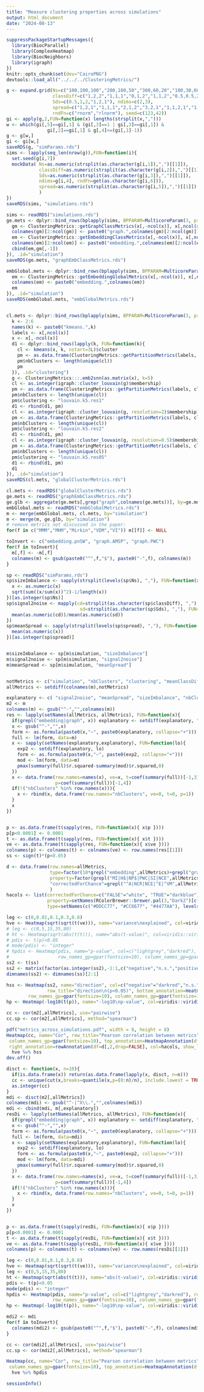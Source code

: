 ```yaml
---
title: "Measure clustering properties across simulations"
output: html_document
date: "2024-08-13"
---
```


```r
suppressPackageStartupMessages({
  library(BiocParallel)
  library(ComplexHeatmap)
  library(BiocNeighbors)
  library(igraph)
})
knitr::opts_chunk$set(dev="CairoPNG")
devtools::load_all("../../../ClusteringMetrics/")
```

```r
g <- expand.grid(Ns=c("100,100,100","200,100,50","300,60,20","100,30,600","300,50,50,50","100,100,100,100"),
                 classDiff=c("1,2,2","1,1,1","0,1,2","1,1,2","0.5,0.5,2","1,1,1,1,1,1","1,1,2,2,1,2","2,3,1","2,2,3"),
                 Sds=c(0.5,1,2,"1,2,1"), ndims=c(2,3),
                 spread=c("1,2,1","1,1,1","2,1,2","3,2,1","1,1,2,1","1,1,4"),
                 rndFn=c("rnorm","rlnorm"), seed=c(123,42))
gi <- apply(g,2,FUN=function(x) lengths(strsplit(x,",")))
w <- which(gi[,5]==gi[,1] & (gi[,3]==1 | gi[,3]==gi[,1]) &
               gi[,2]==gi[,1] & g[,4]<=(gi[,1]-1))
g <- g[w,]
gi <- gi[w,]
saveRDS(g, "simParams.rds")
sims <- lapply(seq_len(nrow(g)),FUN=function(i){
  set.seed(g[i,7])
  mockData( Ns=as.numeric(strsplit(as.character(g[i,1]),",")[[1]]),
            classDiff=as.numeric(strsplit(as.character(g[i,2]),",")[[1]]),
            Sds=as.numeric(strsplit(as.character(g[i,3]),",")[[1]]),
            ndims=g[i,4], rndFn=get(as.character(g[i,6])),
            spread=as.numeric(strsplit(as.character(g[i,5]),",")[[1]])
            )
})
saveRDS(sims, "simulations.rds")
```

```r
sims <- readRDS("simulations.rds")
ge.mets <- dplyr::bind_rows(bplapply(sims, BPPARAM=MulticoreParam(3, progress=TRUE), FUN=function(x){
  gm <- ClusteringMetrics::getGraphClassMetrics(x[,-ncol(x)], x[,ncol(x)], k=5)
  colnames(gm)[2:ncol(gm)] <- paste0("graph.",colnames(gm)[2:ncol(gm)])
  em <- ClusteringMetrics::getEmbeddingClassMetrics(x[,-ncol(x)], x[,ncol(x)])
  colnames(em)[2:ncol(em)] <- paste0("embedding.",colnames(em)[2:ncol(em)])
  cbind(em,gm[,-1])
}), .id="simulation")
saveRDS(ge.mets, "graphEmbClassMetrics.rds")

embGlobal.mets <- dplyr::bind_rows(bplapply(sims, BPPARAM=MulticoreParam(3, progress=TRUE), FUN=function(x){
  em <- ClusteringMetrics::getEmbeddingGlobalMetrics(x[,-ncol(x)], x[,ncol(x)])
  colnames(em) <- paste0("embedding.",colnames(em))
  em
}), .id="simulation")
saveRDS(embGlobal.mets, "embGlobalMetrics.rds")


cl.mets <- dplyr::bind_rows(bplapply(sims, BPPARAM=MulticoreParam(3, progress=TRUE), FUN=function(x){
  k <- 2:6
  names(k) <- paste0("kmeans.",k)
  labels <- x[,ncol(x)]
  x <- x[,-ncol(x)]
  d1 <- dplyr::bind_rows(lapply(k, FUN=function(k){
    cl <- kmeans(x, k, nstart=3L)$cluster
    pm <- as.data.frame(ClusteringMetrics::getPartitionMetrics(labels, cl))
    pm$nbClusters <- length(unique(cl))
    pm
  }), .id="clustering")
  g <- ClusteringMetrics:::.emb2snn(as.matrix(x), k=5)
  cl <- as.integer(igraph::cluster_louvain(g)$membership)
  pm <- as.data.frame(ClusteringMetrics::getPartitionMetrics(labels, cl))
  pm$nbClusters <- length(unique(cl))
  pm$clustering <- "louvain.k5.res1"
  d1 <- rbind(d1, pm)
  cl <- as.integer(igraph::cluster_louvain(g, resolution=2)$membership)
  pm <- as.data.frame(ClusteringMetrics::getPartitionMetrics(labels, cl))
  pm$nbClusters <- length(unique(cl))
  pm$clustering <- "louvain.k5.res2"
  d1 <- rbind(d1, pm)
  cl <- as.integer(igraph::cluster_louvain(g, resolution=0.5)$membership)
  pm <- as.data.frame(ClusteringMetrics::getPartitionMetrics(labels, cl))
  pm$nbClusters <- length(unique(cl))
  pm$clustering <- "louvain.k5.res05"
  d1 <- rbind(d1, pm)
  d1
}), .id="simulation")
saveRDS(cl.mets, "globalClusterMetrics.rds")
```

```r
cl.mets <- readRDS("globalClusterMetrics.rds")
ge.mets <- readRDS("graphEmbClassMetrics.rds")
ge.glb <- aggregate(ge.mets[,grep("graph",colnames(ge.mets))], by=ge.mets[,1,drop=FALSE], FUN=mean)
embGlobal.mets <- readRDS("embGlobalMetrics.rds")
m <- merge(embGlobal.mets, cl.mets, by="simulation")
m <- merge(m, ge.glb, by="simulation")
# remove metrics not discussed in the paper:
for(f in c("MMM","MHM","Mirkin","VDM","VI")) m[[f]] <- NULL
```



```r
toInvert <- c("embedding.pnSW", "graph.AMSP", "graph.PWC")
for(f in toInvert){
  m[,f] <- -m[,f]
  colnames(m) <- gsub(paste0("^",f,"$"), paste0("-",f), colnames(m))
}

sp <- readRDS("simParams.rds")
sp$sizeImbalance <- sapply(strsplit(levels(sp$Ns), ","), FUN=function(x){
  x <- as.numeric(x)
  sqrt(sum((x/sum(x))^2)-1/length(x))
})[as.integer(sp$Ns)]
sp$signal2noise <- mapply(cd=strsplit(as.character(sp$classDiff), ","),
                           sd=strsplit(as.character(sp$Sds), ","), FUN=function(cd,sd){
  mean(as.numeric(cd))/mean(as.numeric(sd))
})
sp$meanSpread <- sapply(strsplit(levels(sp$spread), ","), FUN=function(x){
  mean(as.numeric(x))
})[as.integer(sp$spread)]


m$sizeImbalance <- sp[m$simulation, "sizeImbalance"]
m$signal2noise <- sp[m$simulation, "signal2noise"]
m$meanSpread <- sp[m$simulation, "meanSpread"]


notMetrics <- c("simulation", "nbClusters", "clustering", "meanClassDiff", "sizeImbalance", "N", "meanSpread", "signal2noise")
allMetrics <- setdiff(colnames(m),notMetrics)

explanatory <- c( "signal2noise", "meanSpread", "sizeImbalance", "nbClusters")
m2 <- m
colnames(m) <- gsub("^-","",colnames(m))
res <- lapply(setNames(allMetrics, allMetrics), FUN=function(x){
  if(grepl("embedding|graph", x)) explanatory <- setdiff(explanatory, "nbClusters")
  x <- gsub("^-","",x)
  form <- as.formula(paste0(x,"~", paste0(explanatory, collapse="+")))
  full <- lm(form, data=m)
  x <- sapply(setNames(explanatory,explanatory), FUN=function(lo){
    exp2 <- setdiff(explanatory, lo)
    form <- as.formula(paste0(x,"~", paste0(exp2, collapse="+")))
    mod <- lm(form, data=m)
    pmax(summary(full)$r.squared-summary(mod)$r.squared,0)
  })
  x <- data.frame(row.names=names(x), ve=x, t=coef(summary(full))[-1,3],
                  p=coef(summary(full))[-1,4])
  if(!("nbClusters" %in% row.names(x))){
    x <- rbind(x, data.frame(row.names="nbClusters", ve=0, t=0, p=1))
  }
  x
})


p <- as.data.frame(t(sapply(res, FUN=function(x){ x$p })))
p[p<0.0001] <- 0.0001
t <- as.data.frame(t(sapply(res, FUN=function(x){ x$t })))
ve <- as.data.frame(t(sapply(res, FUN=function(x){ x$ve })))
colnames(p) <- colnames(t) <- colnames(ve) <- row.names(res[[1]])
ss <- sign(t)*(p<0.05)
```

```r
d <- data.frame(row.names=allMetrics,
                type=factor(10*grepl("embedding",allMetrics)+grepl("graph",allMetrics), c(0,1,10), c("partition","graph","embedding")),
                property=factor(grepl("MI|H$|NP$|PWC|SI|NCE",allMetrics)-grepl("^AWC|^WC|EC|HC$|AMSP|cohesion|compact",allMetrics),-1:1,c("completeness\n/compactness","mixed","homogeneity")),
                "correctedForChance"=grepl("^A|NCR|NCE|^E|^VM",allMetrics)
                )
hacols <- list(correctedForChance=c("FALSE"="white", "TRUE"="darkblue"),
               property=setNames(RColorBrewer::brewer.pal(3,"Dark2")[c(2,1,3)], levels(d$property)),
               type=setNames(c("#DDCC77", "#CC6677", "#4477AA"), levels(d$type)))
```


```r
leg <- c(0,0.01,0.1,0.3,0.8)
hve <- Heatmap(sqrt(sqrt(t(ve))), name="variance\nexplained", col=viridis::viridis(50), heatmap_legend_param=list(at=sqrt(sqrt(leg)), labels=leg), row_title="var.\nexpl.", row_names_gp=gpar(fontsize=10), column_names_gp=gpar(fontsize=10), cluster_rows = FALSE)
# leg <- c(0,5,15,35,80)
# ht <- Heatmap(sqrt(abs(t(t))), name="abs(t-value)", col=viridis::viridis(50), heatmap_legend_param=list(at=sqrt(leg), labels=leg), row_title="abs(t-value)")
# pdis <- t(p)<0.05
# mode(pdis) <- "integer"
# hpdis <- Heatmap(pdis, name="p-value", col=c("lightgrey","darkred"), row_title="pVal", heatmap_legend_param = list(breaks=c(0,1), labels=c("<0.05","n.s.")), bottom_annotation=HeatmapAnnotation(df=d[,2:1], col=hacols), cluster_rows = FALSE,
#                  row_names_gp=gpar(fontsize=10), column_names_gp=gpar(fontsize=10))
ss2 <- t(ss)
ss2 <- matrix(factor(as.integer(ss2),-1:1,c("negative","n.s.","positive")), nrow=nrow(ss2))
dimnames(ss2) <- dimnames(ss)[2:1]

hss <- Heatmap(ss2, name="direction", col=c("negative"="darkred","n.s."="lightgrey","positive"="darkblue"),
               row_title="direction\n(p<0.05)", bottom_annotation=HeatmapAnnotation(df=d[,3:1], col=hacols), cluster_rows = FALSE,
        row_names_gp=gpar(fontsize=10), column_names_gp=gpar(fontsize=10))
hp <- Heatmap(-log10(t(p)), name="-log10\np-value", col=viridis::viridis(50), row_title="-log10\np-value")

cc <- cor(m2[,allMetrics], use="pairwise")
cc.sp <- cor(m2[,allMetrics], method="spearman")
```



```r
pdf("metrics_across_simulations.pdf", width = 8, height = 8)
Heatmap(cc, name="Cor", row_title="Pearson correlation between metrics", col=viridis::inferno(100), row_names_gp=gpar(fontsize=10),
 column_names_gp=gpar(fontsize=10), top_annotation=HeatmapAnnotation(df=d[,-3], col=hacols),
 right_annotation=rowAnnotation(df=d[,2,drop=FALSE], col=hacols, show_legend=FALSE, show_annotation_name=FALSE)) %v% 
  hve %v% hss
dev.off()
```

























```r
disct <- function(x, n=10){
  if(is.data.frame(x)) return(as.data.frame(lapply(x, disct, n=n)))
  cc <- unique(cut(x,breaks=quantile(x,p=(0:n)/n), include.lowest = TRUE))
  as.integer(cc)
}
mdi <- disct(m2[,allMetrics])
colnames(mdi) <- gsub("^-|^X\\.","",colnames(mdi))
mdi <- cbind(mdi, m[,explanatory])
resDi <- lapply(setNames(allMetrics, allMetrics), FUN=function(x){
  if(grepl("embedding|graph", x)) explanatory <- setdiff(explanatory, "nbClusters")
  x <- gsub("^-","",x)
  form <- as.formula(paste0(x,"~", paste0(explanatory, collapse="+")))
  full <- lm(form, data=mdi)
  x <- sapply(setNames(explanatory,explanatory), FUN=function(lo){
    exp2 <- setdiff(explanatory, lo)
    form <- as.formula(paste0(x,"~", paste0(exp2, collapse="+")))
    mod <- lm(form, data=mdi)
    pmax(summary(full)$r.squared-summary(mod)$r.squared,0)
  })
  x <- data.frame(row.names=names(x), ve=x, t=coef(summary(full))[-1,3],
                  p=coef(summary(full))[-1,4])
  if(!("nbClusters" %in% row.names(x))){
    x <- rbind(x, data.frame(row.names="nbClusters", ve=0, t=0, p=1))
  }
  x
})


p <- as.data.frame(t(sapply(resDi, FUN=function(x){ x$p })))
p[p<0.0001] <- 0.0001
t <- as.data.frame(t(sapply(resDi, FUN=function(x){ x$t })))
ve <- as.data.frame(t(sapply(resDi, FUN=function(x){ x$ve })))
colnames(p) <- colnames(t) <- colnames(ve) <- row.names(resDi[[1]])
```


```r
leg <- c(0,0.01,0.1,0.3,0.8)
hve <- Heatmap(sqrt(sqrt(t(ve))), name="variance\nexplained", col=viridis::viridis(50), heatmap_legend_param=list(at=sqrt(sqrt(leg)), labels=leg), row_title="var.\nexpl.", row_names_gp=gpar(fontsize=10), column_names_gp=gpar(fontsize=10))
leg <- c(0,5,15,35,80)
ht <- Heatmap(sqrt(abs(t(t))), name="abs(t-value)", col=viridis::viridis(50), heatmap_legend_param=list(at=sqrt(leg), labels=leg), row_title="abs(t-value)")
pdis <- t(p)<0.05
mode(pdis) <- "integer"
hpdis <- Heatmap(pdis, name="p-value", col=c("lightgrey","darkred"), row_title="pVal", heatmap_legend_param = list(breaks=c(0,1), labels=c("<0.05","n.s.")), bottom_annotation=HeatmapAnnotation(df=d[,2:1], col=hacols),
                 row_names_gp=gpar(fontsize=10), column_names_gp=gpar(fontsize=10))
hp <- Heatmap(-log10(t(p)), name="-log10\np-value", col=viridis::viridis(50), row_title="-log10\np-value")

mdi2 <- mdi
for(f in toInvert){
  colnames(mdi2) <- gsub(paste0("^",f,"$"), paste0("-",f), colnames(mdi2))
}

cc <- cor(mdi2[,allMetrics], use="pairwise")
cc.sp <- cor(mdi2[,allMetrics], method="spearman")
```



```r
Heatmap(cc, name="Cor", row_title="Pearson correlation between metrics", col=viridis::inferno(100), row_names_gp=gpar(fontsize=10),
 column_names_gp=gpar(fontsize=10), top_annotation=HeatmapAnnotation(df=d, col=hacols)) %v% 
  hve %v% hpdis
```

```r
sessionInfo()
```

